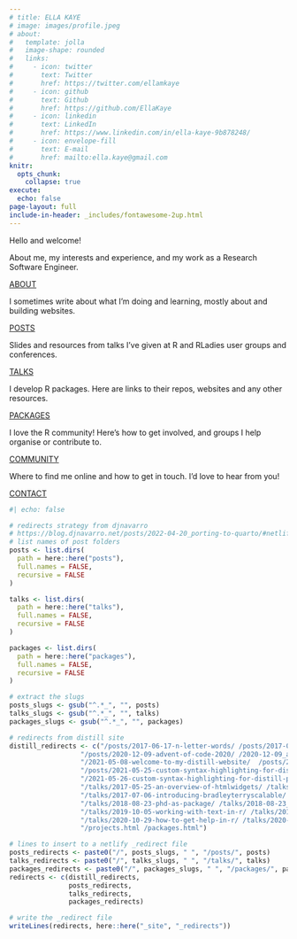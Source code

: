 ```yaml
---
# title: ELLA KAYE
# image: images/profile.jpeg
# about:
#   template: jolla
#   image-shape: rounded
#   links:
#     - icon: twitter
#       text: Twitter
#       href: https://twitter.com/ellamkaye
#     - icon: github
#       text: Github
#       href: https://github.com/EllaKaye
#     - icon: linkedin
#       text: LinkedIn
#       href: https://www.linkedin.com/in/ella-kaye-9b878248/
#     - icon: envelope-fill
#       text: E-mail 
#       href: mailto:ella.kaye@gmail.com
knitr:
  opts_chunk: 
    collapse: true
execute: 
  echo: false
page-layout: full
include-in-header: _includes/fontawesome-2up.html
---
```


::: {.grid}

::: {.g-col-12}
[Hello and welcome!]{.home-header}
:::

::: {.g-col-12 .g-col-md-4}
<div class="card h-100" id="card-first-color">
<div class="card-body d-flex flex-column">
<p class="card-text">About me, my interests and experience, and my work as a Research Software Engineer.</p>
<div style="margin-top: auto;"><a href="about.qmd" class="card-link heading-font">ABOUT</a></div>
</div>
</div>
:::

::: {.g-col-12 .g-col-md-4}
<div class="card h-100" id="card-second-color">
<div class="card-body d-flex flex-column">
<p class="card-text">I sometimes write about what I'm doing and learning, mostly about <i class="fa-brands fa-r-project" aria-label="R project"></i> and building websites.</p>
<div style="margin-top: auto;"><a href="posts.qmd" class="card-link second-color-link heading-font">POSTS</a></div>
</div>
</div>
:::

::: {.g-col-12 .g-col-md-4}
<div class="card h-100" id="card-third-color">
<div class="card-body d-flex flex-column">
<p class="card-text">Slides and resources from talks I've given at R and RLadies user groups and conferences.</p>
<div style="margin-top: auto;"><a href="talks.qmd" class="card-link third-color-link heading-font">TALKS</a></div>
</div>
</div>
:::

::: {.g-col-12 .g-col-md-4}
<div class="card h-100" id="card-second-color">
<div class="card-body d-flex flex-column">
<p class="card-text">I develop R packages. Here are links to their repos, websites and any other resources. </p>
<div style="margin-top: auto;"><a href="packages.qmd" class="card-link second-color-link heading-font">PACKAGES</a></div>
</div>
</div>
:::

::: {.g-col-12 .g-col-md-4}
<div class="card h-100" id="card-third-color">
<div class="card-body d-flex flex-column">
<p class="card-text">I love the R community! Here's how to get involved, and groups I help organise or contribute to.</p>
<div style="margin-top: auto;"><a href="community.qmd" class="card-link third-color-link heading-font">COMMUNITY</a></div>
</div>
</div>
:::

::: {.g-col-12 .g-col-md-4}
<div class="card h-100" id="card-first-color">
<div class="card-body d-flex flex-column">
<p class="card-text">Where to find me online and how to get in touch. I'd love to hear from you!</p>
<div style="margin-top: auto;"><a href="contact.qmd" class="card-link heading-font">CONTACT</a></div>
</div>
</div>
:::

:::

```r
#| echo: false

# redirects strategy from djnavarro
# https://blog.djnavarro.net/posts/2022-04-20_porting-to-quarto/#netlify-redirects
# list names of post folders
posts <- list.dirs(
  path = here::here("posts"),
  full.names = FALSE,
  recursive = FALSE
)

talks <- list.dirs(
  path = here::here("talks"),
  full.names = FALSE,
  recursive = FALSE
)

packages <- list.dirs(
  path = here::here("packages"),
  full.names = FALSE,
  recursive = FALSE
)

# extract the slugs
posts_slugs <- gsub("^.*_", "", posts)
talks_slugs <- gsub("^.*_", "", talks)
packages_slugs <- gsub("^.*_", "", packages)

# redirects from distill site
distill_redirects <- c("/posts/2017-06-17-n-letter-words/ /posts/2017-06-17_n-letter-words/",
                  "/posts/2020-12-09-advent-of-code-2020/ /2020-12-09_advent-of-code-2020/",
                  "/2021-05-08-welcome-to-my-distill-website/  /posts/2021-05-08_welcome-distill/",
                  "/posts/2021-05-25-custom-syntax-highlighting-for-distill-part-1-modifying-the-default-theme/ /posts/2021-05-25_custom-highlighting-distill-1/",
                  "/2021-05-26-custom-syntax-highlighting-for-distill-part-2-creating-the-palette/ /posts/2021-05-26_custom-highlighting-distill-2/",
                  "/talks/2017-05-25-an-overview-of-htmlwidgets/ /talks/2017-05-25_overview-of-htmlwidgets/",
                  "/talks/2017-07-06-introducing-bradleyterryscalable/ /talks/2017-07-06_introducing-bradleyterryscalable/",
                  "/talks/2018-08-23-phd-as-package/ /talks/2018-08-23_phd-as-package/",
                  "/talks/2019-10-05-working-with-text-in-r/ /talks/2019-10-05_working-with-text-in-r/",
                  "/talks/2020-10-29-how-to-get-help-in-r/ /talks/2020-10-29_how-to-get-help-in-r/",
                  "/projects.html /packages.html")

# lines to insert to a netlify _redirect file
posts_redirects <- paste0("/", posts_slugs, " ", "/posts/", posts)
talks_redirects <- paste0("/", talks_slugs, " ", "/talks/", talks)
packages_redirects <- paste0("/", packages_slugs, " ", "/packages/", packages)
redirects <- c(distill_redirects,
               posts_redirects,
               talks_redirects,
               packages_redirects)

# write the _redirect file
writeLines(redirects, here::here("_site", "_redirects"))
```

